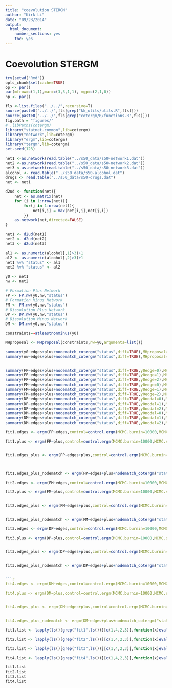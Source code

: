 ```yaml
---
title: "coevolution STERGM"
author: "Kirk Li"
date: "09/23/2014"
output:
  html_document:
    number_sections: yes
    toc: yes
---
```

# Coevolution STERGM
###############################################################################
```r
try(setwd("Rmd"))
opts_chunk$set(cache=TRUE)
op <- par()
par(mfrow=c(1,1),mar=c(3,3,1,1), mgp=c(2,1,0))
np <- par()

fls <-list.files("../../",recursive=T)
source(paste0("../../",fls[grep("kk_utils/utils.R",fls)]))
source(paste0("../../",fls[grep("cotergm/R/functions.R",fls)]))
fig.path = "figures/"
# .libPaths(cotergm)
library("statnet.common",lib=cotergm)
library("network",lib=cotergm)
library("ergm",lib=cotergm)
library("tergm",lib=cotergm)
set.seed(123)
```

```r
net1 <-as.network(read.table("../s50_data/s50-network1.dat"))
net2 <-as.network(read.table("../s50_data/s50-network2.dat"))
net3 <-as.network(read.table("../s50_data/s50-network3.dat"))
alcohol <- read.table("../s50_data/s50-alcohol.dat")
drugs <- read.table("../s50_data/s50-drugs.dat")
net <- net1

d2ud <- function(net){
	net <- as.matrix(net)
	for (i in 1:nrow(net)){
		for(j in 1:nrow(net)){
			net[i,j] = max(net[i,j],net[j,i])
		}}
	as.network(net,directed=FALSE)
}

net1 <- d2ud(net1)
net2 <- d2ud(net2)
net3 <- d2ud(net3)

al1 <- as.numeric(alcohol[,1]>3)+1
al2 <- as.numeric(alcohol[,2]>3)+1
net1 %v% "status" <- al1
net2 %v% "status" <- al2

y0 <- net1
nw <- net2
```




```r
# Formation Plus Network
FP <- FP.nw(y0,nw,"status")
# Formation Minus Network
FM <- FM.nw(y0,nw,"status")
# Dissolution Plus Network
DP <- DP.nw(y0,nw,"status")
# Dissolution Minus Network
DM <- DM.nw(y0,nw,"status")
```


```r
constraints=~atleastnonminus(y0)

MHproposal <- MHproposal(constraints,nw=y0,arguments=list())

summary(y0~edges+plus+nodematch_cotergm("status",diff=TRUE),MHproposal=MHproposal)
summary(nw~edges+plus+nodematch_cotergm("status",diff=TRUE),MHproposal=MHproposal)


summary(FP~edges+plus+nodematch_cotergm("status",diff=TRUE,y0edge=0),MHproposal=MHproposal)
summary(FP~edges+plus+nodematch_cotergm("status",diff=TRUE,y0edge=1),MHproposal=MHproposal)
summary(FP~edges+plus+nodematch_cotergm("status",diff=TRUE,y0edge=2),MHproposal=MHproposal)
summary(FM~edges+plus+nodematch_cotergm("status",diff=TRUE,y0edge=0),MHproposal=MHproposal)
summary(FM~edges+plus+nodematch_cotergm("status",diff=TRUE,y0edge=1),MHproposal=MHproposal)
summary(FM~edges+plus+nodematch_cotergm("status",diff=TRUE,y0edge=2),MHproposal=MHproposal)
summary(DP~edges+plus+nodematch_cotergm("status",diff=TRUE,y0nodal=0),MHproposal=MHproposal)
summary(DP~edges+plus+nodematch_cotergm("status",diff=TRUE,y0nodal=1),MHproposal=MHproposal)
summary(DP~edges+plus+nodematch_cotergm("status",diff=TRUE,y0nodal=2),MHproposal=MHproposal)
summary(DM~edges+plus+nodematch_cotergm("status",diff=TRUE,y0nodal=0),MHproposal=MHproposal)
summary(DM~edges+plus+nodematch_cotergm("status",diff=TRUE,y0nodal=1),MHproposal=MHproposal)
summary(DM~edges+plus+nodematch_cotergm("status",diff=TRUE,y0nodal=2),MHproposal=MHproposal)
```



























```r

fit1.edges <- ergm(FP~edges,control=control.ergm(MCMC.burnin=10000,MCMC.samplesize=10000,MCMC.interval=100,MCMLE.maxit=20,MCMLE.min.effectiveSize=20,MCMC.max.interval=100), constraints=~atleastnonminus(y0),verbose=0, eval.loglik=F)

fit1.plus <- ergm(FP~plus,control=control.ergm(MCMC.burnin=10000,MCMC.samplesize=10000,MCMC.interval=100,MCMLE.maxit=20,MCMLE.min.effectiveSize=20,MCMC.max.interval=100), constraints=~atleastnonminus(y0),verbose=0, eval.loglik=F)


fit1.edges_plus <- ergm(FP~edges+plus,control=control.ergm(MCMC.burnin=10000,MCMC.samplesize=10000,MCMC.interval=100,MCMLE.maxit=20,MCMLE.min.effectiveSize=20,MCMC.max.interval=100), constraints=~atleastnonminus(y0),verbose=0, eval.loglik=F)



fit1.edges_plus_nodematch <- ergm(FP~edges+plus+nodematch_cotergm("status",diff=TRUE,y0edge=2,keep=2),control=control.ergm(MCMC.burnin=10000,MCMC.samplesize=10000,MCMC.interval=100,MCMLE.maxit=20,MCMLE.min.effectiveSize=20,MCMC.max.interval=100), constraints=~atleastnonminus(y0),verbose=0, eval.loglik=F)
```

```r




fit2.edges <- ergm(FM~edges,control=control.ergm(MCMC.burnin=10000,MCMC.samplesize=10000,MCMC.interval=100,MCMLE.maxit=20,MCMLE.min.effectiveSize=20,MCMC.max.interval=100), constraints=~atleastnonplus(y0),verbose=0, eval.loglik=F)

fit2.plus <- ergm(FM~plus,control=control.ergm(MCMC.burnin=10000,MCMC.samplesize=10000,MCMC.interval=100,MCMLE.maxit=20,MCMLE.min.effectiveSize=20,MCMC.max.interval=100), constraints=~atleastnonplus(y0),verbose=0, eval.loglik=F)


fit2.edges_plus <- ergm(FM~edges+plus,control=control.ergm(MCMC.burnin=10000,MCMC.samplesize=10000,MCMC.interval=100,MCMLE.maxit=20,MCMLE.min.effectiveSize=20,MCMC.max.interval=100), constraints=~atleastnonplus(y0),verbose=0, eval.loglik=F)


fit2.edges_plus_nodematch <- ergm(FM~edges+plus+nodematch_cotergm("status",diff=TRUE,y0edge=2,keep=1),control=control.ergm(MCMC.burnin=10000,MCMC.samplesize=10000,MCMC.interval=100,MCMLE.maxit=20,MCMLE.min.effectiveSize=20,MCMC.max.interval=100), constraints=~atleastnonplus(y0),verbose=0, eval.loglik=F)

```

```r



fit3.edges <- ergm(DP~edges,control=control.ergm(MCMC.burnin=10000,MCMC.samplesize=10000,MCMC.interval=100,MCMLE.maxit=20,MCMLE.min.effectiveSize=20,MCMC.max.interval=100), constraints=~atmostnonminus(y0),verbose=0, eval.loglik=F)

fit3.plus <- ergm(DP~plus,control=control.ergm(MCMC.burnin=10000,MCMC.samplesize=10000,MCMC.interval=100,MCMLE.maxit=20,MCMLE.min.effectiveSize=20,MCMC.max.interval=100), constraints=~atmostnonminus(y0),verbose=0, eval.loglik=F)


fit3.edges_plus <- ergm(DP~edges+plus,control=control.ergm(MCMC.burnin=10000,MCMC.samplesize=10000,MCMC.interval=100,MCMLE.maxit=20,MCMLE.min.effectiveSize=20,MCMC.max.interval=100), constraints=~atmostnonminus(y0),verbose=0, eval.loglik=F)


fit3.edges_plus_nodematch <- ergm(DP~edges+plus+nodematch_cotergm("status",diff=TRUE,y0nodal=2,keep=1),control=control.ergm(MCMC.burnin=10000,MCMC.samplesize=10000,MCMC.interval=100,MCMLE.maxit=20,MCMLE.min.effectiveSize=20,MCMC.max.interval=100), constraints=~atmostnonminus(y0),verbose=0, eval.loglik=F)


```r




fit4.edges <- ergm(DM~edges,control=control.ergm(MCMC.burnin=10000,MCMC.samplesize=10000,MCMC.interval=100,MCMLE.maxit=20,MCMLE.min.effectiveSize=20,MCMC.max.interval=100), constraints=~atmostnonplus(y0),verbose=0, eval.loglik=F)

fit4.plus <- ergm(DM~plus,control=control.ergm(MCMC.burnin=10000,MCMC.samplesize=10000,MCMC.interval=100,MCMLE.maxit=20,MCMLE.min.effectiveSize=20,MCMC.max.interval=100), constraints=~atmostnonplus(y0),verbose=0, eval.loglik=F)


fit4.edges_plus <- ergm(DM~edges+plus,control=control.ergm(MCMC.burnin=10000,MCMC.samplesize=10000,MCMC.interval=100,MCMLE.maxit=20,MCMLE.min.effectiveSize=20,MCMC.max.interval=100), constraints=~atmostnonplus(y0),verbose=0, eval.loglik=F)


fit4.edges_plus_nodematch <- ergm(DM~edges+plus+nodematch_cotergm("status",diff=TRUE,y0nodal=2,keep=2),control=control.ergm(MCMC.burnin=10000,MCMC.samplesize=10000,MCMC.interval=100,MCMLE.maxit=20,MCMLE.min.effectiveSize=20,MCMC.max.interval=100), constraints=~atmostnonplus(y0),verbose=0, eval.loglik=F)
```


```r
fit1.list <- lapply(ls()[grep("fit1",ls())][c(1,4,2,3)],function(x)eval(parse(text=paste0('summary(',x,')$coef'))))

fit2.list <- lapply(ls()[grep("fit2",ls())][c(1,4,2,3)],function(x)eval(parse(text=paste0('summary(',x,')$coef'))))

fit3.list <- lapply(ls()[grep("fit3",ls())][c(1,4,2,3)],function(x)eval(parse(text=paste0('summary(',x,')$coef'))))

fit4.list <- lapply(ls()[grep("fit4",ls())][c(1,4,2,3)],function(x)eval(parse(text=paste0('summary(',x,')$coef'))))

fit1.list
fit2.list
fit3.list
fit4.list
```


